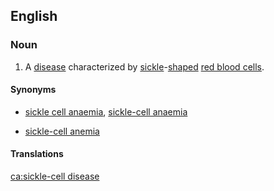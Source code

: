 ==English==
{{wikipedia}}

===Noun===
{{en-noun|-}}

# {{lb|en|medicine}} A [[disease]] characterized by [[sickle]]-[[shape]]d [[red blood cell]]s.

====Synonyms====
* {{qualifier|Commonwealth}} [[sickle cell anaemia]], [[sickle-cell anaemia]]
* {{qualifier|US}} [[sickle-cell anemia]]

====Translations====
{{trans-see|sickle-cell disease|sickle-cell anemia}}

[[ca:sickle-cell disease]]